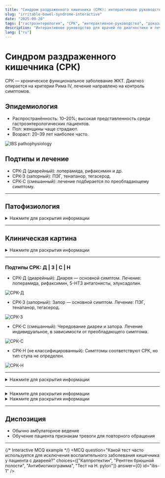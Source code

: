 ```yaml
---
title: "Синдром раздраженного кишечника (СРК): интерактивное руководство"
slug: "irritable-bowel-syndrome-interactive"
date: "2025-09-20"
tags: ["гастроэнтерология", "СРК", "интерактивное-руководство", "доказательная-медицина"]
description: "Интерактивное руководство для врачей по диагностике и лечению СРК."
lang: ["ru"]
---
```


# Синдром раздраженного кишечника (СРК)

СРК — хроническое функциональное заболевание ЖКТ. Диагноз опирается на критерии Рима IV, лечение направлено на контроль симптомов.

## Эпидемиология

- Распространённость: 10–20%; высокая представленность среди гастроэнтерологических пациентов.
- Пол: женщины чаще страдают.
- Возраст: 20–39 лет наиболее часто.

![IBS pathophysiology](https://placehold.co/600x400/EEE/31343C)

## Подтипы и лечение

- СРК-Д (диарейный): лоперамида, рифаксимин и др.
- СРК-З (запорный): ПЭГ, тенапанор, тегасерод.
- СРК-С (смешанный): лечение подбирается по преобладающему симптому.


---

## Патофизиология

<details>
<summary>Нажмите для раскрытия информации</summary>

СРК — функциональное заболевание без органических изменений. Основные механизмы:  

- Нарушение моторики ЖКТ  
- Висцеральная гиперчувствительность  
- Изменение проницаемости слизистой  
- Психосоциальные факторы [4][5]  

![Патофизиология СРК](https://placehold.co/600x400/EEE/31343C)

</details>

---

## Клиническая картина

<details>
<summary>Нажмите для раскрытия информации</summary>

- **Боль в животе:** хроническая, диффузная, облегчается дефекацией  
- **Стул:** диарея, запор или чередование  
- **Другие симптомы ЖКТ:** тошнота, вздутие, слизь  
- **Внесистемные:** усталость, дисменорея, учащение мочеиспускания  
- **Физикальное обследование:** обычно без изменений

</details>

---


### Подтипы СРК: Д | З | С | Н

- СРК-Д (диарейный): Диарея — основной симптом. Лечение: лоперамида, рифаксимин, 5-HT3 антагонисты, элуксадолин.

![СРК-Д](https://placehold.co/600x400/EEE/31343C)

- СРК-З (запорный): Запор — основной симптом. Лечение: ПЭГ, тенапанор, тегасерод.

![СРК-З](https://placehold.co/600x400/EEE/31343C)

- СРК-С (смешанный): Чередование диареи и запора. Лечение индивидуальное, в зависимости от преобладающего симптома.

![СРК-С](https://placehold.co/600x400/EEE/31343C)

- СРК-Н (не классифицированный): Симптомы соответствуют СРК, но тип стула не определен.

![СРК-Н](https://placehold.co/600x400/EEE/31343C)

---


<details>
<summary>Нажмите для раскрытия информации</summary>

### Критерии Рима IV
- Симптомы ≥6 месяцев  
- Рецидивирующая боль ≥1 дня/неделю за последние 3 месяца  
- ≥2 из: связь боли с дефекацией, изменение частоты стула, изменение формы стула [7]  

### Лабораторные исследования
- CBC всем пациентам  
- При диарее: калпротектин, CRP, серология целиакии, исследование на Giardia  
- По показаниям: гормоны щитовидной железы, инфекции ЖКТ  

### Колоноскопия
- При **тревожных симптомах** или плановом скрининге колоректального рака [8]  

![Схема диагностики СРК](https://placehold.co/600x400/EEE/31343C)

</details>

---


<details>
<summary>Нажмите для раскрытия информации</summary>

### Нефармакологическое
- Пищевые рекомендации: растворимая клетчатка, исключение триггеров, низко-FODMAP (с диетологом)  
- Физическая активность, стресс-менеджмент  
- Психотерапия: КПТ, гипнотерапия  
- Дополнительно: масло мяты [8][10]

</details>

<details>
<summary>Нажмите для раскрытия информации</summary>

### Фармакотерапия
- Диарея: лоперамида, рифаксимин, алосетрон, элуксадолин  
- Запор: ПЭГ, тенапанор, тегасерод  
- Боль: спазмолитики (дикломин, гиосциамин), трициклические антидепрессанты (амитриптилин)  
- Рефрактерные случаи: консультация гастроэнтеролога [8][11][12]

</details>

---

## Диспозиция

- Обычно амбулаторное ведение  
- Обучение пациента признакам тревоги для повторного обращения  

---

{/* Interactive MCQ example */}
<MCQ
	question="Какой тест часто используется для исключения воспалительного заболевания кишечника у пациента с диареей?"
	choices={["Калпротектин", "Рентген брюшной полости", "Антибиотикограмма", "Тест на H. pylori"]}
	answer={0}
	id="ibs-1"
/> 

